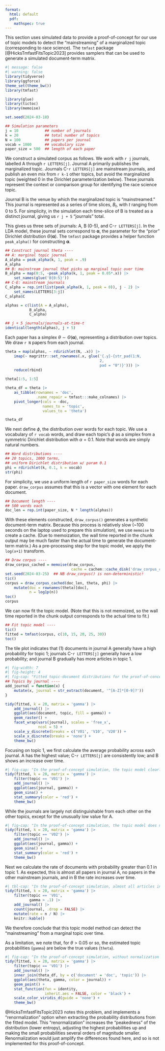 ```yaml
---
format:
  html: default
  pdf: 
    mathspec: true
---
```


This section uses simulated data to provide a proof-of-concept for our use of topic models to detect the "mainstreaming" of a marginalized topic (corresponding to race science).  The `tmfast` package [@HicksTmfastFitsTopic2023] provides samplers that can be used to generate a simulated document-term matrix. 

```r
#| message: false
#| warning: false
library(tidyverse)
library(ggforce)
theme_set(theme_bw())
library(tmfast)

library(glue)
library(tictoc)
library(memoise)

set.seed(2024-03-18)

## Simulation parameters
j = 10            ## number of journals
k = 20            ## total number of topics
N = 100           ## papers per journal
vocab = 1000      ## vocabulary size
paper_size = 500  ## length of each paper
```

We construct a simulated corpus as follows.  We work with `r j` journals, labelled A through `r LETTERS[j]`.  Journal A primarily publishes the marginalized topic.  Journals C-`r LETTERS[j]` are mainstream journals, and publish an even mix from `r k-1` other topics, but avoid the marginalized topic (weighted 0 in the Dirichlet parameterization below).  These journals represent the context or comparison group for identifying the race science topic. 

Journal B is the venue by which the marginalized topic is "mainstreamed."  This journal is represented as a series of time slices, $B_t$, with $t$ ranging from 0 to 5.  For simplicity, in the simulation each time-slice of B is treated as a distinct journal, giving us `r j + 5` "journals" total. 

This gives us three sets of journals: A, B (0-5), and C-`r LETTERS[j]`.  In the LDA model, these journal sets correspond to $\boldsymbol{\alpha}$, the parameter for the "prior" Dirichlet distribution $\Theta(\boldsymbol{\alpha})$. The `tmfast` package provides a helper function `peak_alpha()` for constructing $\boldsymbol{\alpha}$. 

```r
## Construct journal theta ----
## A: marginal topic journal
A_alpha = peak_alpha(k, 1, peak = .9)
A_alpha
## B: mainstream journal that picks up marginal topic over time
B_alpha = map(0:5, ~peak_alpha(k, 1, peak = 0.05*.x)) |> 
    set_names(glue('B{0:5}'))
## C-E: mainstream journals
C_alpha = rep.int(list(peak_alpha(k, 1, peak = 0)), j - 2) |> 
    set_names(LETTERS[3:j])
C_alpha$C

alphas = c(list(A = A_alpha), 
           B_alpha, 
           C_alpha)

## j + 5 journals/journals-at-time-t
identical(length(alphas), j + 5)
```

Each paper has a simplex $\theta \sim \Theta(\boldsymbol{\alpha})$, representing a distribution over topics. We draw `r N` papers from each journal. 

```r
theta = map(alphas, ~ rdirichlet(N, .x)) |> 
    imap(~ magrittr::set_rownames(.x, glue('{.y}-{str_pad(1:N, 
                                           2, 
                                           pad = "0")}'))) |> 
    reduce(rbind)
    
theta[1:5, 1:5]

theta_df = theta |> 
    as_tibble(rownames = 'doc', 
              .name_repair = tmfast:::make_colnames) |> 
    pivot_longer(cols = -doc, 
                 names_to = 'topic', 
                 values_to = 'theta')

theta_df
```

We next define $\phi$, the distribution over words for each topic.  We use a vocabulary of `r vocab` words, and draw each topic's $\phi$ as a simplex from a symmetric Dirichlet distribution with $\alpha = 0.1$. Note that words are simply natural numbers. 

```r
## Word distributions ----
## 20 topics, 1000 terms, 
## uniform Dirichlet distribution w/ param 0.1
phi = rdirichlet(k, 0.1, k = vocab)
str(phi)
```

For simplicity, we use a uniform length of `r paper_size` words for each paper. `draw_corpus` assumes that this is a vector with one element for each document.   

```r
## Document length ----
## 500 words each
doc_len = rep.int(paper_size, N * length(alphas))
```

With these elements constructed, `draw_corpus()` generates a synthetic document-term matrix. Because this process is relatively slow (~100 seconds on the laptop used to prepare this simulation), we use `memoise` to create a cache. (Due to memoization, the wall time reported in the chunk output may be much faster than the actual time to generate the document-term matrix.) As a pre-processing step for the topic model, we apply the `log(x+1)` transform. 

```r
## Draw corpus ----
draw_corpus_cached = memoise(draw_corpus, 
                              cache = cachem::cache_disk('draw_corpus_cache'))
set.seed(2024-03-25)  ## NB draw_corpus() is non-deterministic! 
tic()
corpus = draw_corpus_cached(doc_len, theta, phi) |> 
    mutate(doc = rownames(theta)[doc], 
           n = log1p(n))
toc()
corpus
```

We can now fit the topic model.  (Note that this is not memoized, so the wall time reported in the chunk output corresponds to the actual time to fit.) 

```r
## Fit topic model ----
tic()
fitted = tmfast(corpus, c(10, 15, 20, 25, 30))
toc()
```

The tile plot indicates that (1) documents in journal A generally have a high probability for topic 1; journals C-`r LETTERS[j]` generally have a low probability; and journal B gradually has more articles in topic 1. 

```r
#| fig-width: 7
#| fig-height: 4
#| fig-cap: "Fitted topic-document distributions for the proof-of-concept simulation."
## Topics by journal ----
add_journal = function(x) {
    mutate(x, journal = str_extract(document, '^[A-Z]*[0-9]?'))
}

tidy(fitted, k = 20, matrix = 'gamma') |> 
    add_journal() |> 
    ggplot(aes(document, topic, fill = gamma)) +
    geom_raster() +
    facet_wrap(vars(journal), scales = 'free_x', 
               ncol = 5) +
    scale_y_discrete(breaks = c('V01', 'V10', 'V20')) +
    scale_x_discrete(breaks = 'none') +
    theme_bw()
```

Focusing on topic 1, we first calculate the average probability across each journal.  A has the highest value; C-`r LETTERS[j]` are consistently low; and B shows an increase over time. 

```r
#| fig-cap: "In the proof-of-concept simulation, the topic model clearly detects the marginal topic in journal A, increase in journal B over time, and minimal presence in other journals"
tidy(fitted, k = 20, matrix = 'gamma') |> 
    filter(topic == 'V01') |> 
    add_journal() |> 
    ggplot(aes(journal, gamma)) +
    geom_sina() +
    stat_summary(color = 'red') +
    theme_bw()
```

While the journals are largely not distinguishable from each other on the other topics, except for the unusually low value for A. 

```r
#| fig-cap: "In the proof-of-concept simulation, the topic model does not produce a false negative pattern with the mainstream topics"
tidy(fitted, k = 20, matrix = 'gamma') |> 
    filter(topic == 'V02') |> 
    add_journal() |> 
    ggplot(aes(journal, gamma)) +
    geom_sina() +
    stat_summary(color = 'red') +
    theme_bw()
```

Next we calculate the rate of documents with probability greater than 0.1 in topic 1. As expected, this is almost all papers in journal A, no papers in the other mainstream journals, and in B the rate increases over time. 

```r
#| tbl-cap: "In the proof-of-concept simulation, almost all articles in journal A contain the marginal topic; the rate in B increases over time; and the marginal topic does not appear in the other journals"
tidy(fitted, k = 20, matrix = 'gamma') |> 
    filter(topic == 'V01', 
           gamma > .1) |> 
    add_journal() |> 
    count(journal, .drop = FALSE) |> 
    mutate(rate = n / N) |> 
    knitr::kable()
```

We therefore conclude that this topic model method can detect the "mainstreaming" from a marginal topic over time.  

As a limitation, we note that, for $\theta > 0.05$ or so, the estimated topic probabilities (`gamma`) are below the true values (`theta`). 

```r
#| fig-cap: "In the proof-of-concept simulation, without normalization the estimated topic-document probabilities (gamma) are well below the true probabilities (theta) for approx. $\\theta > 0.05$"
tidy(fitted, k = 20, matrix = 'gamma') |> 
    filter(topic == 'V01') |> 
    add_journal() |> 
    inner_join(theta_df, by = c('document' = 'doc', 'topic')) |> 
    ggplot(aes(theta, gamma, color = journal)) +
    geom_point() +
    stat_function(fun = identity, 
                  inherit.aes = FALSE, color = 'black') +
    scale_color_viridis_d(guide = 'none') +
    theme_bw()
```

@HicksTmfastFitsTopic2023 notes this problem, and implements a "renormalization" option when extracting the probability distributions from the fitted model.  This "renormalization" increases the "peakedness" of the distribution (lower entropy), adjusting the highest probabilities up and making the small probabilities several orders of magnitude smaller.  Renormalization would just amplify the differences found here, and so is not implemented for this proof-of-concept.  


